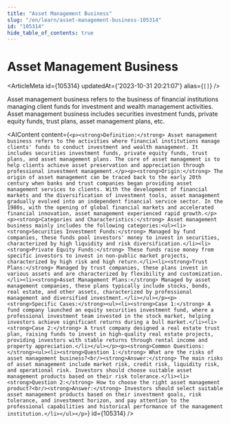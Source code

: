 ```yaml
---
title: "Asset Management Business"
slug: "/en/learn/asset-management-business-105314"
id: "105314"
hide_table_of_contents: true
---
```



# Asset Management Business

<ArticleMeta id={105314} updatedAt={'2023-10-31 20:21:07'} alias={`[]`} />
<div className='border-solid border-b border-t-0 my-4 border-[var(--ifm-color-gray-300)]' />

Asset management business refers to the business of financial institutions managing client funds for investment and wealth management activities. Asset management business includes securities investment funds, private equity funds, trust plans, asset management plans, etc.

<AIContent content={`<p><strong>Definition:</strong> Asset management business refers to the activities where financial institutions manage clients' funds to conduct investment and wealth management. It includes securities investment funds, private equity funds, trust plans, and asset management plans. The core of asset management is to help clients achieve asset preservation and appreciation through professional investment management.</p><p><strong>Origin:</strong> The origin of asset management can be traced back to the early 20th century when banks and trust companies began providing asset management services to clients. With the development of financial markets and the diversification of investment tools, asset management gradually evolved into an independent financial service sector. In the 1980s, with the opening of global financial markets and accelerated financial innovation, asset management experienced rapid growth.</p><p><strong>Categories and Characteristics:</strong> Asset management business mainly includes the following categories:<ul><li><strong>Securities Investment Funds:</strong> Managed by fund companies, these funds pool investors' money to invest in securities, characterized by high liquidity and risk diversification.</li><li><strong>Private Equity Funds:</strong> These funds raise money from specific investors to invest in non-public market projects, characterized by high risk and high return.</li><li><strong>Trust Plans:</strong> Managed by trust companies, these plans invest in various assets and are characterized by flexibility and customization.</li><li><strong>Asset Management Plans:</strong> Managed by asset management companies, these plans typically include stocks, bonds, real estate, and other assets, characterized by professional management and diversified investment.</li></ul></p><p><strong>Specific Cases:</strong><ul><li><strong>Case 1:</strong> A fund company launched an equity securities investment fund, where a professional investment team invested in the stock market, helping investors achieve significant returns during a bull market.</li><li><strong>Case 2:</strong> A trust company designed a real estate trust plan, raising funds to invest in high-quality real estate projects, providing investors with stable returns through rental income and property appreciation.</li></ul></p><p><strong>Common Questions:</strong><ul><li><strong>Question 1:</strong> What are the risks of asset management business?<br/><strong>Answer:</strong> The main risks of asset management include market risk, credit risk, liquidity risk, and operational risk. Investors should choose suitable asset management products based on their risk tolerance.</li><li><strong>Question 2:</strong> How to choose the right asset management product?<br/><strong>Answer:</strong> Investors should select suitable asset management products based on their investment goals, risk tolerance, and investment horizon, and pay attention to the professional capabilities and historical performance of the management institution.</li></ul></p>`} id={105314} />
